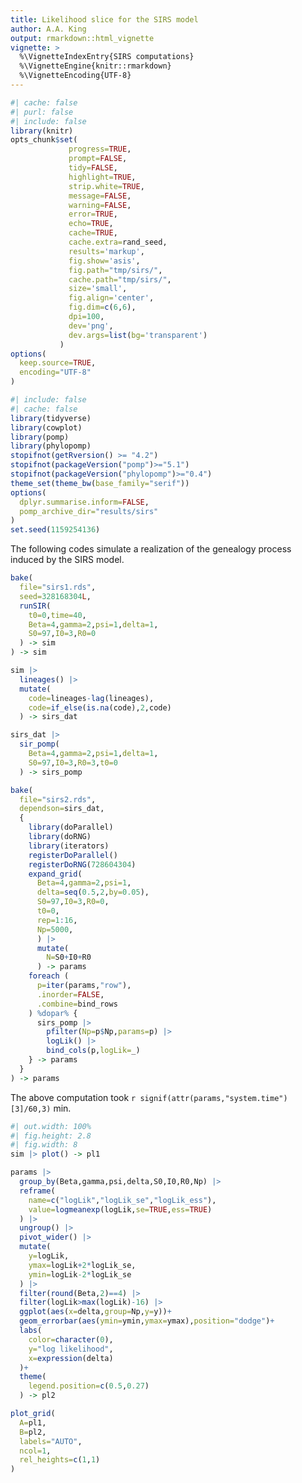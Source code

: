 ```yaml
---
title: Likelihood slice for the SIRS model
author: A.A. King
output: rmarkdown::html_vignette
vignette: >
  %\VignetteIndexEntry{SIRS computations}
  %\VignetteEngine{knitr::rmarkdown}
  %\VignetteEncoding{UTF-8}
---
```


```r
#| cache: false
#| purl: false
#| include: false
library(knitr)
opts_chunk$set(
             progress=TRUE,
             prompt=FALSE,
             tidy=FALSE,
             highlight=TRUE,
             strip.white=TRUE,
             message=FALSE,
             warning=FALSE,
             error=TRUE,
             echo=TRUE,
             cache=TRUE,
             cache.extra=rand_seed,
             results='markup',
             fig.show='asis',
             fig.path="tmp/sirs/",
             cache.path="tmp/sirs/",
             size='small',
             fig.align='center',
             fig.dim=c(6,6),
             dpi=100,
             dev='png',
             dev.args=list(bg='transparent')
           )
options(
  keep.source=TRUE,
  encoding="UTF-8"
)
```

```r
#| include: false
#| cache: false
library(tidyverse)
library(cowplot)
library(pomp)
library(phylopomp)
stopifnot(getRversion() >= "4.2")
stopifnot(packageVersion("pomp")>="5.1")
stopifnot(packageVersion("phylopomp")>="0.4")
theme_set(theme_bw(base_family="serif"))
options(
  dplyr.summarise.inform=FALSE,
  pomp_archive_dir="results/sirs"
)
set.seed(1159254136)
```

The following codes simulate a realization of the genealogy process induced by the SIRS model.


```r
bake(
  file="sirs1.rds",
  seed=328168304L,
  runSIR(
    t0=0,time=40,
    Beta=4,gamma=2,psi=1,delta=1,
    S0=97,I0=3,R0=0
  ) -> sim
) -> sim
```

```r
sim |>
  lineages() |>
  mutate(
    code=lineages-lag(lineages),
    code=if_else(is.na(code),2,code)
  ) -> sirs_dat

sirs_dat |>
  sir_pomp(
    Beta=4,gamma=2,psi=1,delta=1,
    S0=97,I0=3,R0=3,t0=0
  ) -> sirs_pomp
```

```r
bake(
  file="sirs2.rds",
  dependson=sirs_dat,
  {
    library(doParallel)
    library(doRNG)
    library(iterators)
    registerDoParallel()
    registerDoRNG(728604304)
    expand_grid(
      Beta=4,gamma=2,psi=1,
      delta=seq(0.5,2,by=0.05),
      S0=97,I0=3,R0=0,
      t0=0,
      rep=1:16,
      Np=5000,
      ) |>
      mutate(
        N=S0+I0+R0
      ) -> params
    foreach (
      p=iter(params,"row"),
      .inorder=FALSE,
      .combine=bind_rows
    ) %dopar% {
      sirs_pomp |>
        pfilter(Np=p$Np,params=p) |>
        logLik() |>
        bind_cols(p,logLik=_)
    } -> params
  }
) -> params
```

The above computation took `r signif(attr(params,"system.time")[3]/60,3)`&nbsp;min.

```r
#| out.width: 100%
#| fig.height: 2.8
#| fig.width: 8
sim |> plot() -> pl1

params |>
  group_by(Beta,gamma,psi,delta,S0,I0,R0,Np) |>
  reframe(
    name=c("logLik","logLik_se","logLik_ess"),
    value=logmeanexp(logLik,se=TRUE,ess=TRUE)
  ) |>
  ungroup() |>
  pivot_wider() |>
  mutate(
    y=logLik,
    ymax=logLik+2*logLik_se,
    ymin=logLik-2*logLik_se
  ) |>
  filter(round(Beta,2)==4) |>
  filter(logLik>max(logLik)-16) |>
  ggplot(aes(x=delta,group=Np,y=y))+
  geom_errorbar(aes(ymin=ymin,ymax=ymax),position="dodge")+
  labs(
    color=character(0),
    y="log likelihood",
    x=expression(delta)
  )+
  theme(
    legend.position=c(0.5,0.27)
  ) -> pl2

plot_grid(
  A=pl1,
  B=pl2,
  labels="AUTO",
  ncol=1,
  rel_heights=c(1,1)
)
```
